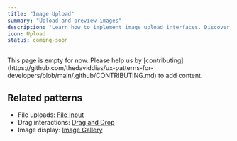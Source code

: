 ```yaml
---
title: "Image Upload"
summary: "Upload and preview images"
description: "Learn how to implement image upload interfaces. Discover best practices for drag-and-drop, preview, and validation."
icon: Upload
status: coming-soon
---
```


<Callout type="warning">
  This page is empty for now. Please help us by
  [contributing](https://github.com/thedaviddias/ux-patterns-for-developers/blob/main/.github/CONTRIBUTING.md)
  to add content.
</Callout>

## Related patterns

- File uploads: [File Input](/patterns/forms/file-input)
- Drag interactions: [Drag and Drop](/patterns/content-management/drag-and-drop)
- Image display: [Image Gallery](/patterns/media/image-gallery)
